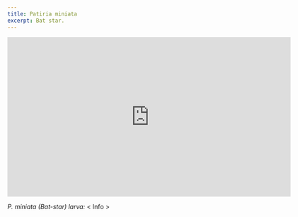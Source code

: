 ```yaml
---
title: Patiria miniata
excerpt: Bat star.
---
```


<!-- <Block
  src="gallery/profile"
  image="gallery/Marine Invertebrates/Mollusca/Crepidula spp.png"
  imageAlt="Microscopic photo of Crepidula spp. larva."
  video="https://player.vimeo.com/video/431672375"
/> -->

<iframe src="https://player.vimeo.com/video/447256489" width="640" height="360" frameborder="0" allow="autoplay; fullscreen" allowfullscreen></iframe>

*P. miniata (Bat-star) larva:* < Info >





